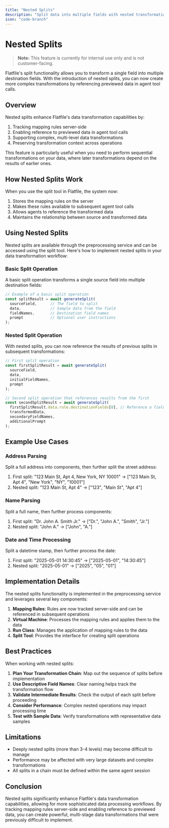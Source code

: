```yaml
---
title: "Nested Splits"
description: "Split data into multiple fields with nested transformations"
icon: "code-branch"
---
```


# Nested Splits

> **Note:** This feature is currently for internal use only and is not customer-facing.

Flatfile's split functionality allows you to transform a single field into multiple destination fields. With the introduction of nested splits, you can now create more complex transformations by referencing previewed data in agent tool calls.

## Overview

Nested splits enhance Flatfile's data transformation capabilities by:

1. Tracking mapping rules server-side
2. Enabling reference to previewed data in agent tool calls
3. Supporting complex, multi-level data transformations
4. Preserving transformation context across operations

This feature is particularly useful when you need to perform sequential transformations on your data, where later transformations depend on the results of earlier ones.

## How Nested Splits Work

When you use the split tool in Flatfile, the system now:

1. Stores the mapping rules on the server
2. Makes these rules available to subsequent agent tool calls
3. Allows agents to reference the transformed data
4. Maintains the relationship between source and transformed data

## Using Nested Splits

Nested splits are available through the preprocessing service and can be accessed using the split tool. Here's how to implement nested splits in your data transformation workflow:

### Basic Split Operation

A basic split operation transforms a single source field into multiple destination fields:

```javascript
// Example of a basic split operation
const splitResult = await generateSplit(
  sourceField,      // The field to split
  data,             // Sample data from the field
  fieldNames,       // Destination field names
  prompt            // Optional user instructions
);
```

### Nested Split Operation

With nested splits, you can now reference the results of previous splits in subsequent transformations:

```javascript
// First split operation
const firstSplitResult = await generateSplit(
  sourceField,
  data,
  initialFieldNames,
  prompt
);

// Second split operation that references results from the first
const secondSplitResult = await generateSplit(
  firstSplitResult.data.rule.destinationFields[0], // Reference a field created by the first split
  transformedData,
  secondaryFieldNames,
  additionalPrompt
);
```

## Example Use Cases

### Address Parsing

Split a full address into components, then further split the street address:

1. First split: "123 Main St, Apt 4, New York, NY 10001" → ["123 Main St, Apt 4", "New York", "NY", "10001"]
2. Nested split: "123 Main St, Apt 4" → ["123", "Main St", "Apt 4"]

### Name Parsing

Split a full name, then further process components:

1. First split: "Dr. John A. Smith Jr." → ["Dr.", "John A.", "Smith", "Jr."]
2. Nested split: "John A." → ["John", "A."]

### Date and Time Processing

Split a datetime stamp, then further process the date:

1. First split: "2025-05-01 14:30:45" → ["2025-05-01", "14:30:45"]
2. Nested split: "2025-05-01" → ["2025", "05", "01"]

## Implementation Details

The nested splits functionality is implemented in the preprocessing service and leverages several key components:

1. **Mapping Rules**: Rules are now tracked server-side and can be referenced in subsequent operations
2. **Virtual Machine**: Processes the mapping rules and applies them to the data
3. **Run Class**: Manages the application of mapping rules to the data
4. **Split Tool**: Provides the interface for creating split operations

## Best Practices

When working with nested splits:

1. **Plan Your Transformation Chain**: Map out the sequence of splits before implementation
2. **Use Descriptive Field Names**: Clear naming helps track the transformation flow
3. **Validate Intermediate Results**: Check the output of each split before proceeding
4. **Consider Performance**: Complex nested operations may impact processing time
5. **Test with Sample Data**: Verify transformations with representative data samples

## Limitations

- Deeply nested splits (more than 3-4 levels) may become difficult to manage
- Performance may be affected with very large datasets and complex transformations
- All splits in a chain must be defined within the same agent session

## Conclusion

Nested splits significantly enhance Flatfile's data transformation capabilities, allowing for more sophisticated data processing workflows. By tracking mapping rules server-side and enabling reference to previewed data, you can create powerful, multi-stage data transformations that were previously difficult to implement.